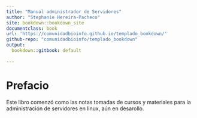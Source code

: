 ```yaml
---
title: "Manual administrador de Servidores"
author: "Stephanie Hereira-Pacheco"
site: bookdown::bookdown_site
documentclass: book
url: 'https://comunidadbioinfo.github.io/templado_bookdown/'
github-repo: "comunidadbioinfo/templado_bookdown"
output:
  bookdown::gitbook: default
  
---
```


# Prefacio {-}

Este libro comenzó como las notas tomadas de cursos y materiales para la administración de servidores en linux, aún en desarollo.